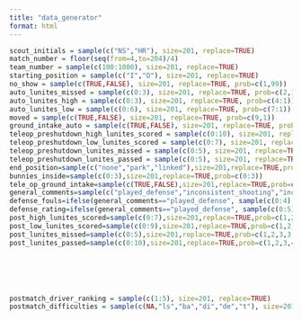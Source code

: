 ```yaml
---
title: "data_generator"
format: html
---
```


```r
scout_initials = sample(c("NS","HR"), size=201, replace=TRUE)
match_number = floor(seq(from=4,to=204)/4)
team_number = sample(c(100:1000), size=201, replace=TRUE)
starting_position = sample(c("I","O"), size=201, replace=TRUE)
no_show = sample(c(TRUE,FALSE), size=201, replace=TRUE, prob=c(1,99))
auto_lunites_missed = sample(c(0:3), size=201, replace=TRUE, prob=c(2,1,1,2))
auto_lunites_high = sample(c(0:3), size=201, replace=TRUE, prob=c(4:1))
auto_lunites_low = sample(c(0:6), size=201, replace=TRUE, prob=c(7:1))
moved = sample(c(TRUE,FALSE), size=201, replace=TRUE, prob=c(9,1))
ground_intake_auto = sample(c(TRUE,FALSE), size=201, replace=TRUE, prob=c(1,9))
teleop_preshutdown_high_lunites_scored = sample(c(0:10), size=201, replace=TRUE, prob=c(1,2,3,4,5,6,5,4,3,2,1))
teleop_preshutdown_low_lunites_scored = sample(c(0:7), size=201, replace=TRUE, prob=c(1,2,3,4,4,3,2,1))
teleop_preshutdown_lunites_missed = sample(c(0:5), size=201, replace=TRUE, prob=c(1,2,3,3,2,1))
teleop_preshutdown_lunites_passed = sample(c(0:5), size=201, replace=TRUE, prob=c(1,2,3,3,2,1))
end_position=sample(c("none","park","linked"),size=201,replace=TRUE,prob=c(3:1))
bunnies_inside=sample(c(0:3),size=201,replace=TRUE,prob=c(0:3))
tele_op_ground_intake=sample(c(TRUE,FALSE),size=201,replace=TRUE,prob=c(1,9))
general_comments=sample(c("played_defense","inconsistent_shooting","inconsistent_intake","poor_CG",""),size=201,replace=TRUE,prob=c(20,1,1,1,20))
defense_fouls=ifelse(general_comments=="played_defense", sample(c(0:4),size=201,replace=TRUE,prob=c(5:1)), 0)
defense_rating=ifelse(general_comments=="played_defense", sample(c(0:5),size=201,replace=TRUE,prob=2 ^ c(6:1)), 0)
post_high_lunites_scored=sample(c(0:7),size=201,replace=TRUE,prob=c(1,2,3,4,4,3,2,1))
post_low_lunites_scored=sample(c(0:9),size=201,replace=TRUE,prob=c(1,2,3,4,5,5,4,3,2,1))
post_lunites_missed=sample(c(0:5),size=201,replace=TRUE,prob=c(1,2,3,3,2,1))
post_lunites_passed=sample(c(0:10),size=201,replace=TRUE,prob=c(1,2,3,4,5,6,5,4,3,2,1))






postmatch_driver_ranking = sample(c(1:5), size=201, replace=TRUE)
postmatch_difficulties = sample(c(NA,"ls","ba","di","de","t"), size=201, replace=TRUE, prob=c(5,1,1,1,1,1))
```
